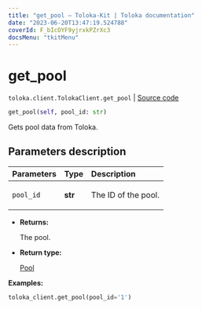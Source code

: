 ```yaml
---
title: "get_pool — Toloka-Kit | Toloka documentation"
date: "2023-06-20T13:47:19.524788"
coverId: F_bIcOYF9yjrxkPZrXc3
docsMenu: "tkitMenu"
---
```


# get_pool

`toloka.client.TolokaClient.get_pool` | [Source code](https://github.com/Toloka/toloka-kit/blob/v1.2.0/src/client/__init__.py#L1654)

```python
get_pool(self, pool_id: str)
```

Gets pool data from Toloka.

## Parameters description

| Parameters | Type | Description |
| :----------| :----| :-----------|
`pool_id`|**str**|<p>The ID of the pool.</p>

* **Returns:**

  The pool.

* **Return type:**

  [Pool](/docs/toloka-kit/reference/toloka.client.pool.Pool)

**Examples:**

```python
toloka_client.get_pool(pool_id='1')
```